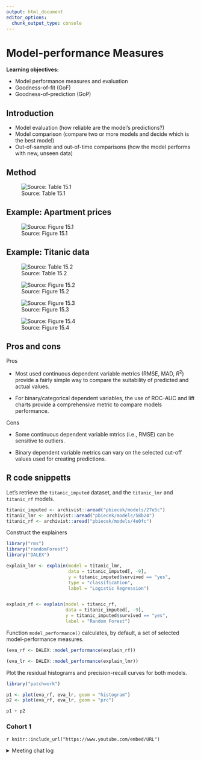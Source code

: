 ```yaml
---
output: html_document
editor_options: 
  chunk_output_type: console
---
```

# Model-performance Measures

**Learning objectives:**

-  Model performance measures and evaluation
-  Goodness-of-fit (GoF)
-  Goodness-of-prediction (GoP)

## Introduction

-  Model evaluation (how reliable are the model's predictions?)
-  Model comparison (compare two or more models and decide which is the best model)
-  Out-of-sample and out-of-time comparisons (how the model performs with new, unseen data)

## Method

![Source: Table 15.1](img/15-model-performance-measures/ch_15_table_1.jpg)

## Example: Apartment prices

![Source: Figure 15.1](img/15-model-performance-measures/figure-15.1.png)

## Example: Titanic data

![Source: Table 15.2](img/15-model-performance-measures/table_15.2.png)

![Source: Figure 15.2](img/15-model-performance-measures/figure-15.2.png)

![Source: Figure 15.3](img/15-model-performance-measures/figure-15.3.png)

![Source: Figure 15.4](img/15-model-performance-measures/figure-15.4.png)

## Pros and cons

Pros

-   Most used continuous dependent variable metrics (RMSE, MAD, $R^2$) provide a fairly simple way to compare the suitability of predicted and actual values.

 -  For binary/categorical dependent variables, the use of ROC-AUC and lift charts provide a comprehensive metric to compare models performance.
 
Cons

-   Some continuous dependent variable mtrics (i.e., RMSE) can be sensitive to outliers.

-   Binary dependent variable metrics can vary on the selected cut-off values used for creating predictions.

## R code snippetts

Let's retrieve the `titanic_imputed` dataset, and the `titanic_lmr` and `titanic_rf` models.
```r
titanic_imputed <- archivist::aread("pbiecek/models/27e5c")
titanic_lmr <- archivist::aread("pbiecek/models/58b24")
titanic_rf <- archivist::aread("pbiecek/models/4e0fc")
```

Construct the explainers
```r
library("rms")
library("randomForest")
library("DALEX")

explain_lmr <- explain(model = titanic_lmr, 
                       data = titanic_imputed[, -9],
                       y = titanic_imputed$survived == "yes", 
                       type = "classification",
                       label = "Logistic Regression")


explain_rf <- explain(model = titanic_rf,  
                      data = titanic_imputed[, -9],
                      y = titanic_imputed$survived == "yes", 
                      label = "Random Forest")
```

Function `model_performance()` calculates, by default, a set of selected model-performance measures.

```r
(eva_rf <- DALEX::model_performance(explain_rf))
```

```r
(eva_lr <- DALEX::model_performance(explain_lmr))
```

Plot the residual histograms and precision-recall curves for both models.
```r
library("patchwork")

p1 <- plot(eva_rf, eva_lr, geom = "histogram")
p2 <- plot(eva_rf, eva_lr, geom = "prc")

p1 + p2
```

### Cohort 1 {-}

`r knitr::include_url("https://www.youtube.com/embed/URL")`

<details>
<summary> Meeting chat log </summary>

```
LOG
```
</details>
